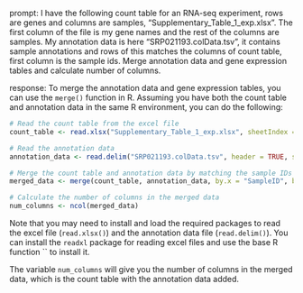 prompt:
I have the following count table for an RNA-seq experiment, rows are genes and columns are samples, "Supplementary_Table_1_exp.xlsx". The first column of the file is my gene names and the rest of the columns are samples. My annotation data is here  "SRP021193.colData.tsv", it contains sample annotations and rows of this matches the columns of count table, first column is the sample ids. Merge annotation data and gene expression tables and calculate number of columns.

response:
To merge the annotation data and gene expression tables, you can use the `merge()` function in R. Assuming you have both the count table and annotation data in the same R environment, you can do the following:

``` R
# Read the count table from the excel file
count_table <- read.xlsx("Supplementary_Table_1_exp.xlsx", sheetIndex = 1, header = TRUE)

# Read the annotation data
annotation_data <- read.delim("SRP021193.colData.tsv", header = TRUE, sep = "\t")

# Merge the count table and annotation data by matching the sample IDs
merged_data <- merge(count_table, annotation_data, by.x = "SampleID", by.y = "SampleID")

# Calculate the number of columns in the merged data
num_columns <- ncol(merged_data)
```

Note that you may need to install and load the required packages to read the excel file (`read.xlsx()`) and the annotation data file (`read.delim()`). You can install the `readxl` package for reading excel files and use the base R function `` to install it.

The variable `num_columns` will give you the number of columns in the merged data, which is the count table with the annotation data added.
